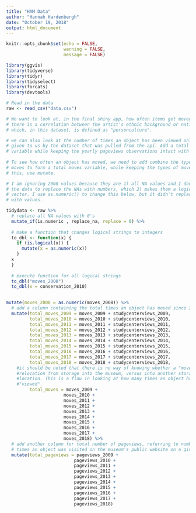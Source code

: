 ```yaml
---
title: "HAM Data"
author: "Hannah Hardenbergh"
date: "October 19, 2018"
output: html_document
---
```


```r
knitr::opts_chunk$set(echo = FALSE,
                      warning = FALSE,
                      message = FALSE)

library(ggvis)
library(tidyverse)
library(tidyr)
library(tidyselect)
library(forcats)
library(devtools)

```

```r
# Read in the data
raw <- read_csv("data.csv")

# We want to look at, in the final shiny app, how often items get moved and if
# there is a correlation between the artist's ethnic background or nationality,
# which, in this dataset, is defined as "personculture".

# we can also look at the number of times an object has been viewed online,
# given to us by the dataset that was pulled from the api. Add a total pageviews
# variable while keeping the yearly pageviews observations intact with mutate.
  
# To see how often an object has moved, we need to add combine the types of
# moves to form a total moves variable, while keeping the types of moves. to do
# this, use mutate.

# I am ignoring 2008 values because they are 1) all NA values and I don't have
# the data to replace the NAs with numbers, which 2) makes them a logical
# vector. I use as.numeric() to change this below, but it didn't replace NA's
# with values.

tidydata <- raw %>%
  # replace all NA values with 0's
  mutate_if(is.numeric , replace_na, replace = 0) %>% 
  
  # make a function that changes logical strings to integers
  to_dbl <- function(x) {
    if (is.logical(x)) {
      mutate(x = as.numeric(x))
    }
  x
  }
  
  # execute function for all logical strings
  to_dbl("moves_2008")
  to_dbl(x = conservation_2010)

  
mutate(moves_2008 = as.numeric(moves_2008)) %>% 
  # add a column containing the total times an object has moved since 2009 for each year, then a column to sum all years.
  mutate(total_moves_2009 = moves_2009 + studycenterviews_2009,
         total_moves_2010 = moves_2010 + studycenterviews_2010,
         total_moves_2011 = moves_2011 + studycenterviews_2011,
         total_moves_2012 = moves_2012 + studycenterviews_2012,
         total_moves_2013 = moves_2013 + studycenterviews_2013,
         total_moves_2014 = moves_2014 + studycenterviews_2014,
         total_moves_2015 = moves_2015 + studycenterviews_2015,
         total_moves_2016 = moves_2016 + studycenterviews_2016,
         total_moves_2017 = moves_2017 + studycenterviews_2017,
         total_moves_2018 = moves_2018 + studycenterviews_2018,
    #it should be noted that there is no way of knowing whether a "move" denotes
    #relocation from storage into the museum, versus into another storage
    #location. This is a flaw in looking at how many times an object has been
    #"viewed". 
         total_moves = moves_2009 +
                      moves_2010 + 
                      moves_2011 + 
                      moves_2012 + 
                      moves_2013 + 
                      moves_2014 + 
                      moves_2015 + 
                      moves_2016 + 
                      moves_2017 + 
                      moves_2018) %>%  
  # add another column for total number of pageviews, referring to number of
  # times an object was visited on the museum's public website on a given day.
  mutate(total_pageviews = pageviews_2009 +
                          pageviews_2010 + 
                          pageviews_2011 + 
                          pageviews_2012 + 
                          pageviews_2013 + 
                          pageviews_2014 + 
                          pageviews_2015 + 
                          pageviews_2016 +
                          pageviews_2017 + 
                          pageviews_2018)
```

